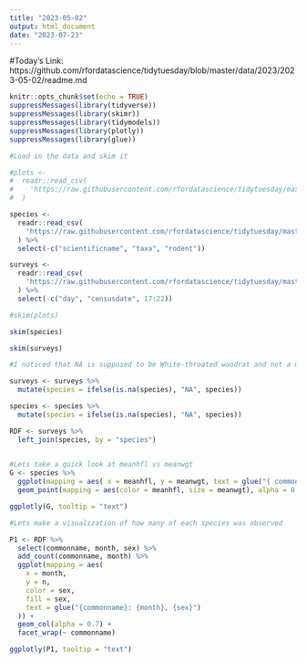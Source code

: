 ```yaml
---
title: "2023-05-02"
output: html_document
date: "2023-07-23"
---
```


#Today's Link: https://github.com/rfordatascience/tidytuesday/blob/master/data/2023/2023-05-02/readme.md

```r
knitr::opts_chunk$set(echo = TRUE)
suppressMessages(library(tidyverse))
suppressMessages(library(skimr))
suppressMessages(library(tidymodels))
suppressMessages(library(plotly))
suppressMessages(library(glue))

```

```r
#Load in the data and skim it

#plots <-
#  readr::read_csv(
#    'https://raw.githubusercontent.com/rfordatascience/tidytuesday/master/data/2023/2023-05-02/plots.csv'
#  )

species <-
  readr::read_csv(
    'https://raw.githubusercontent.com/rfordatascience/tidytuesday/master/data/2023/2023-05-02/species.csv'
  ) %>%
  select(-c("scientificname", "taxa", "rodent"))

surveys <-
  readr::read_csv(
    'https://raw.githubusercontent.com/rfordatascience/tidytuesday/master/data/2023/2023-05-02/surveys.csv'
  ) %>%
  select(-c("day", "censusdate", 17:22))

#skim(plots)

skim(species)

skim(surveys)
```

```r
#I noticed that NA is supposed to be White-throated woodrat and not a missing value (in the species columns)

surveys <- surveys %>%
  mutate(species = ifelse(is.na(species), "NA", species))

species <- species %>%
  mutate(species = ifelse(is.na(species), "NA", species))

RDF <- surveys %>%
  left_join(species, by = "species")
  
```

```r
#Lets take a quick look at meanhfl vs meanwgt
G <- species %>%
  ggplot(mapping = aes( x = meanhfl, y = meanwgt, text = glue("{ commonname }: { meanwgt }, { meanhfl }"))) +
  geom_point(mapping = aes(color = meanhfl, size = meanwgt), alpha = 0.5)

ggplotly(G, tooltip = "text")
```

```r
#Lets make a visualization of how many of each species was observed

P1 <- RDF %>%
  select(commonname, month, sex) %>%
  add_count(commonname, month) %>%
  ggplot(mapping = aes(
    x = month,
    y = n,
    color = sex,
    fill = sex,
    text = glue("{commonname}: {month}, {sex}")
  )) +
  geom_col(alpha = 0.7) +
  facet_wrap(~ commonname)

ggplotly(P1, tooltip = "text")
```

